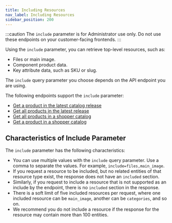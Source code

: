 ```yaml
---
title: Including Resources
nav_label: Including Resources
sidebar_position: 200
---
```


:::caution
The `include` parameter is for Administrator use only. Do not use these endpoints on your customer-facing frontends.
:::

Using the `include` parameter, you can retrieve top-level resources, such as:

- Files or main image.
- Component product data.
- Key attribute data, such as SKU or slug.

The `include` query parameter you choose depends on the API endpoint you are using.

The following endpoints support the `include` parameter:

- [Get a product in the latest catalog release](/docs/pxm/catalogs/catalog-latest-release/get-a-product-in-a-release)
- [Get all products in the latest release](/docs/pxm/catalogs/catalog-latest-release/get-all-products-in-a-release)
- [Get all products in a shopper catalog](/docs/pxm/catalogs/shopper-catalog/get-all-products)
- [Get a product in a shopper catalog](/docs/pxm/catalogs/shopper-catalog/get-a-product)

## Characteristics of Include Parameter

The `include` parameter has the following characteristics:

- You can use multiple values with the `include` query parameter. Use a comma to separate the values. For example, `include=files,main_image`.
- If you request a resource to be included, but no related entities of that resource type exist, the response does not have an `included` section.
- Similarly, if you request to include a resource that is not supported as an include by the endpoint, there is no `included` section in the response.
- There is a soft limit of five included resources per request, where one included resource can be `main_image`, another can be `categories`, and so on.
- We recommend you do not include a resource if the response for the resource may contain more than 100 entities.
